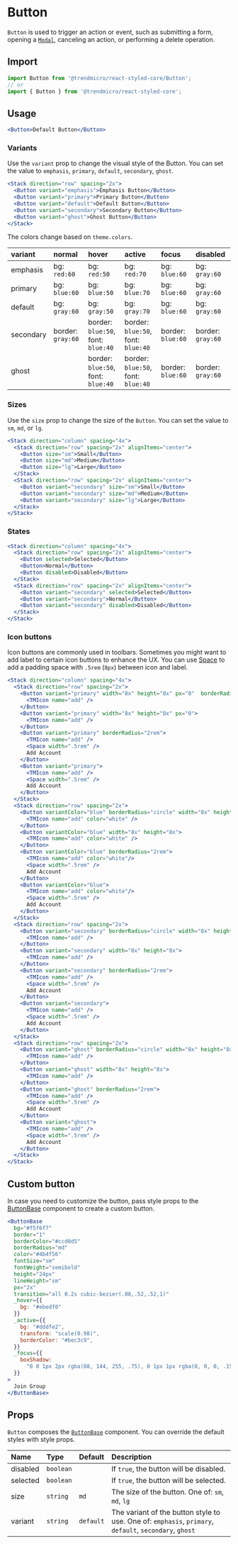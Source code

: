 # Button

`Button` is used to trigger an action or event, such as submitting a form, opening a [`Modal`](./modal), canceling an action, or performing a delete operation.

## Import

```js
import Button from '@trendmicro/react-styled-core/Button';
// or
import { Button } from '@trendmicro/react-styled-core';
```

## Usage

```jsx
<Button>Default Button</Button>
```

### Variants

Use the `variant` prop to change the visual style of the Button. You can set the value to `emphasis`, `primary`, `default`, `secondary`, `ghost`.

```jsx
<Stack direction="row" spacing="2x">
  <Button variant="emphasis">Emphasis Button</Button>
  <Button variant="primary">Primary Button</Button>
  <Button variant="default">Default Button</Button>
  <Button variant="secondary">Secondary Button</Button>
  <Button variant="ghost">Ghost Button</Button>
</Stack>
```

The colors change based on `theme.colors`.

| variant | normal | hover | active | focus | disabled |
| :------ | :----- | :---- | :----- | :---- | :------- |
| emphasis | bg: `red:60` | bg: `red:50` | bg: `red:70` | bg: `blue:60` | bg: `gray:60` |
| primary | bg: `blue:60` | bg: `blue:50` | bg: `blue:70` | bg: `blue:60` | bg: `gray:60` |
| default | bg: `gray:60` | bg: `gray:50` | bg: `gray:70` | bg: `blue:60` | bg: `gray:60` |
| secondary | border: `gray:60` | border: `blue:50`, <br />font: `blue:40`  | border: `blue:50`, <br />font: `blue:40` | border: `blue:60` | border: `gray:60` |
| ghost | | border: `blue:50`, <br />font: `blue:40` | border: `blue:50`, <br />font: `blue:40` | border: `blue:60` | border: `gray:60` |


### Sizes

Use the `size` prop to change the size of the `Button`. You can set the value to `sm`, `md`, or `lg`.

```jsx
<Stack direction="column" spacing="4x">
  <Stack direction="row" spacing="2x" alignItems="center">
    <Button size="sm">Small</Button>
    <Button size="md">Medium</Button>
    <Button size="lg">Large</Button>
  </Stack>
  <Stack direction="row" spacing="2x" alignItems="center">
    <Button variant="secondary" size="sm">Small</Button>
    <Button variant="secondary" size="md">Medium</Button>
    <Button variant="secondary" size="lg">Large</Button>
  </Stack>
</Stack>
```

### States

```jsx
<Stack direction="column" spacing="4x">
  <Stack direction="row" spacing="2x" alignItems="center">
    <Button selected>Selected</Button>
    <Button>Normal</Button>
    <Button disabled>Disabled</Button>
  </Stack>
  <Stack direction="row" spacing="2x" alignItems="center">
    <Button variant="secondary" selected>Selected</Button>
    <Button variant="secondary">Normal</Button>
    <Button variant="secondary" disabled>Disabled</Button>
  </Stack>
</Stack>
```

### Icon buttons

Icon buttons are commonly used in toolbars. Sometimes you might want to add label to certain icon buttons to enhance the UX. You can use [Space](./space) to add a padding space with `.5rem` (`8px`) between icon and label.

```jsx
<Stack direction="column" spacing="4x">
  <Stack direction="row" spacing="2x">
    <Button variant="primary" width="8x" height="8x" px="0"  borderRadius="circle">
      <TMIcon name="add" />
    </Button>
    <Button variant="primary" width="8x" height="8x" px="0">
      <TMIcon name="add" />
    </Button>
    <Button variant="primary" borderRadius="2rem">
      <TMIcon name="add" />
      <Space width=".5rem" />
      Add Account
    </Button>
    <Button variant="primary">
      <TMIcon name="add" />
      <Space width=".5rem" />
      Add Account
    </Button>
  </Stack>
  <Stack direction="row" spacing="2x">
    <Button variantColor="blue" borderRadius="circle" width="8x" height="8x">
      <TMIcon name="add" color="white" />
    </Button>
    <Button variantColor="blue" width="8x" height="8x">
      <TMIcon name="add" color="white" />
    </Button>
    <Button variantColor="blue" borderRadius="2rem">
      <TMIcon name="add" color="white"/>
      <Space width=".5rem" />
      Add Account
    </Button>
    <Button variantColor="blue">
      <TMIcon name="add" color="white"/>
      <Space width=".5rem" />
      Add Account
    </Button>
  </Stack>
  <Stack direction="row" spacing="2x">
    <Button variant="secondary" borderRadius="circle" width="8x" height="8x">
      <TMIcon name="add" />
    </Button>
    <Button variant="secondary" width="8x" height="8x">
      <TMIcon name="add" />
    </Button>
    <Button variant="secondary" borderRadius="2rem">
      <TMIcon name="add" />
      <Space width=".5rem" />
      Add Account
    </Button>
    <Button variant="secondary">
      <TMIcon name="add" />
      <Space width=".5rem" />
      Add Account
    </Button>
  </Stack>
  <Stack direction="row" spacing="2x">
    <Button variant="ghost" borderRadius="circle" width="8x" height="8x">
      <TMIcon name="add" />
    </Button>
    <Button variant="ghost" width="8x" height="8x">
      <TMIcon name="add" />
    </Button>
    <Button variant="ghost" borderRadius="2rem">
      <TMIcon name="add" />
      <Space width=".5rem" />
      Add Account
    </Button>
    <Button variant="ghost">
      <TMIcon name="add" />
      <Space width=".5rem" />
      Add Account
    </Button>
  </Stack>
</Stack>
```

## Custom button

In case you need to customize the button, pass style props to the [ButtonBase](./buttonbase) component to create a custom button.

```jsx
<ButtonBase
  bg="#f5f6f7"
  border="1"
  borderColor="#ccd0d5"
  borderRadius="md"
  color="#4b4f56"
  fontSize="sm"
  fontWeight="semibold"
  height="24px"
  lineHeight="sm"
  px="2x"
  transition="all 0.2s cubic-bezier(.08,.52,.52,1)"
  _hover={{
    bg: "#ebedf0"
  }}
  _active={{
    bg: "#dddfe2",
    transform: "scale(0.98)",
    borderColor: "#bec3c9",
  }}
  _focus={{
    boxShadow:
      "0 0 1px 2px rgba(88, 144, 255, .75), 0 1px 1px rgba(0, 0, 0, .15)",
  }}
>
  Join Group
</ButtonBase>
```

## Props

`Button` composes the [`ButtonBase`](./buttonbase) component. You can override the default styles with style props.

| Name | Type | Default | Description |
| :--- | :--- | :------ | :---------- |
| disabled | `boolean` | | If `true`, the button will be disabled. |
| selected | `boolean` | | If `true`, the button will be selected. |
| size | `string` | `md` | The size of the button. One of: `sm`, `md`, `lg` |
| variant | `string` | `default` | The variant of the button style to use. One of: `emphasis`, `primary`, `default`, `secondary`, `ghost` |
